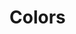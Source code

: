 
<Meta title="Core/Colors" />

# Colors

<ColorPalette>
  <ColorItem
    title="Neutral"
    colors={{
      "neutral-0": "#E6E6E6",
      "neutral-1": "#CFCFCF",
      "neutral-2": "#B8B8B8",
      "neutral-3": "#A1A1A1",
      "neutral-4": "#8A8A8A",
      "neutral-5": "#737373",
      "neutral-6": "#5C5C5C",
      "neutral-7": "#454545",
      "neutral-8": "#2E2E2E",
      "neutral-9": "#171717",
    }}
  />
  <ColorItem
    title="Black"
    colors={{ black: '#000000' }}
  />
  <ColorItem
    title="White"
    colors={{ white: '#FFFFFF' }}
  />
</ColorPalette>

